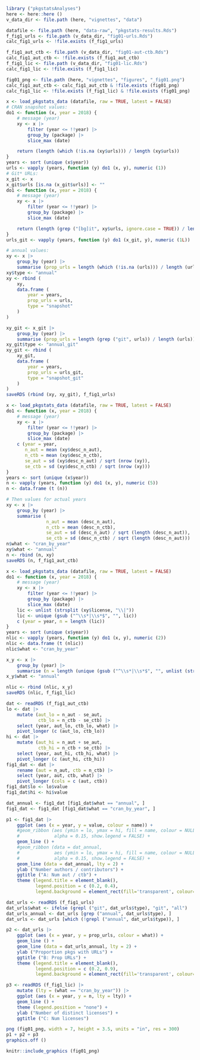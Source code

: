 
```r
library ("pkgstatsAnalyses")
here <- here::here ()
v_data_dir <- file.path (here, "vignettes", "data")

datafile <- file.path (here, "data-raw", "pkgstats-results.Rds")
f_fig1_urls <- file.path (v_data_dir, "fig01-urls.Rds")
calc_fig1_urls <- !file.exists (f_fig1_urls)

f_fig1_aut_ctb <- file.path (v_data_dir, "fig01-aut-ctb.Rds")
calc_fig1_aut_ctb <- !file.exists (f_fig1_aut_ctb)
f_fig1_lic <- file.path (v_data_dir, "fig01-lic.Rds")
calc_fig1_lic <- !file.exists (f_fig1_lic)

fig01_png <- file.path (here, "vignettes", "figures", "_fig01.png")
calc_fig1_aut_ctb <- calc_fig1_aut_ctb & !file.exists (fig01_png)
calc_fig1_lic <- !file.exists (f_fig1_lic) & !file.exists (fig01_png)
```

```r
x <- load_pkgstats_data (datafile, raw = TRUE, latest = FALSE)
# CRAN snapshot values:
do1 <- function (x, year = 2018) {
    # message (year)
    xy <- x |>
        filter (year <= !!year) |>
        group_by (package) |>
        slice_max (date)

    return (length (which (!is.na (xy$urls))) / length (xy$urls))
}
years <- sort (unique (x$year))
urls <- vapply (years, function (y) do1 (x, y), numeric (1))
# Git* URLs:
x_git <- x
x_git$urls [is.na (x_git$urls)] <- ""
do1 <- function (x, year = 2018) {
    # message (year)
    xy <- x |>
        filter (year <= !!year) |>
        group_by (package) |>
        slice_max (date)

    return (length (grep ("[bg]it", xy$urls, ignore.case = TRUE)) / length (xy$urls))
}
urls_git <- vapply (years, function (y) do1 (x_git, y), numeric (1L))

# annual values:
xy <- x |>
    group_by (year) |>
    summarise (prop_urls = length (which (!is.na (urls))) / length (urls))
xy$type <- "annual"
xy <- rbind (
    xy,
    data.frame (
        year = years,
        prop_urls = urls,
        type = "snapshot"
    )
)

xy_git <- x_git |>
    group_by (year) |>
    summarise (prop_urls = length (grep ("git", urls)) / length (urls))
xy_git$type <- "annual_git"
xy_git <- rbind (
    xy_git,
    data.frame (
        year = years,
        prop_urls = urls_git,
        type = "snapshot_git"
    )
)
saveRDS (rbind (xy, xy_git), f_fig1_urls)
```


```r
x <- load_pkgstats_data (datafile, raw = TRUE, latest = FALSE)
do1 <- function (x, year = 2018) {
    # message (year)
    xy <- x |>
        filter (year <= !!year) |>
        group_by (package) |>
        slice_max (date)
    c (year = year,
       n_aut = mean (xy$desc_n_aut),
       n_ctb = mean (xy$desc_n_ctb),
       se_aut = sd (xy$desc_n_aut) / sqrt (nrow (xy)),
       se_ctb = sd (xy$desc_n_ctb) / sqrt (nrow (xy)))
}
years <- sort (unique (x$year))
n <- vapply (years, function (y) do1 (x, y), numeric (5))
n <- data.frame (t (n))

# Then values for actual years
xy <- x |>
    group_by (year) |>
    summarise (
               n_aut = mean (desc_n_aut),
               n_ctb = mean (desc_n_ctb),
               se_aut = sd (desc_n_aut) / sqrt (length (desc_n_aut)),
               se_ctb = sd (desc_n_ctb) / sqrt (length (desc_n_aut)))
n$what <- "cran_by_year"
xy$what <- "annual"
n <- rbind (n, xy)
saveRDS (n, f_fig1_aut_ctb)
```

```r
x <- load_pkgstats_data (datafile, raw = TRUE, latest = FALSE)
do1 <- function (x, year = 2018) {
    # message (year)
    xy <- x |>
        filter (year <= !!year) |>
        group_by (package) |>
        slice_max (date)
    lic <- unlist (strsplit (xy$license, "\\|"))
    lic <- unique (gsub ("^\\s*|\\s*$", "", lic))
    c (year = year, n = length (lic))
}
years <- sort (unique (x$year))
nlic <- vapply (years, function (y) do1 (x, y), numeric (2))
nlic <- data.frame (t (nlic))
nlic$what <- "cran_by_year"

x_y <- x |>
    group_by (year) |>
    summarise (n = length (unique (gsub ("^\\s*|\\s*$", "", unlist (strsplit (license, "\\|"))))))
x_y$what <- "annual"

nlic <- rbind (nlic, x_y)
saveRDS (nlic, f_fig1_lic)
```



```r
dat <- readRDS (f_fig1_aut_ctb)
lo <- dat |>
    mutate (aut_lo = n_aut - se_aut,
            ctb_lo = n_ctb - se_ctb) |>
    select (year, aut_lo, ctb_lo, what) |>
    pivot_longer (c (aut_lo, ctb_lo))
hi <- dat |>
    mutate (aut_hi = n_aut + se_aut,
            ctb_hi = n_ctb + se_ctb) |>
    select (year, aut_hi, ctb_hi, what) |>
    pivot_longer (c (aut_hi, ctb_hi))
fig1_dat <- dat |>
    rename (aut = n_aut, ctb = n_ctb) |>
    select (year, aut, ctb, what) |>
    pivot_longer (cols = c (aut, ctb))
fig1_dat$lo <- lo$value
fig1_dat$hi <- hi$value

dat_annual <- fig1_dat [fig1_dat$what == "annual", ]
fig1_dat <- fig1_dat [fig1_dat$what == "cran_by_year", ]

p1 <- fig1_dat |>
    ggplot (aes (x = year, y = value, colour = name)) +
    #geom_ribbon (aes (ymin = lo, ymax = hi, fill = name, colour = NULL),
    #             alpha = 0.15, show.legend = FALSE) +
    geom_line () +
    #geom_ribbon (data = dat_annual,
    #             aes (ymin = lo, ymax = hi, fill = name, colour = NULL),
    #             alpha = 0.15, show.legend = FALSE) +
    geom_line (data = dat_annual, lty = 2) +
    ylab ("Number authors / contributors") +
    ggtitle ("A: Num aut / ctb") +
    theme (legend.title = element_blank(),
           legend.position = c (0.2, 0.4),
           legend.background = element_rect(fill='transparent', colour='transparent'))

dat_urls <- readRDS (f_fig1_urls)
dat_urls$what <- ifelse (grepl ("git", dat_urls$type), "git", "all")
dat_urls_annual <- dat_urls [grep ("annual", dat_urls$type), ]
dat_urls <- dat_urls [which (!grepl ("annual", dat_urls$type)), ]

p2 <- dat_urls |>
    ggplot (aes (x = year, y = prop_urls, colour = what)) +
    geom_line () +
    geom_line (data = dat_urls_annual, lty = 2) +
    ylab ("Proportion pkgs with URLs") +
    ggtitle ("B: Prop URLs") +
    theme (legend.title = element_blank(),
           legend.position = c (0.2, 0.9),
           legend.background = element_rect(fill='transparent', colour='transparent'))

p3 <- readRDS (f_fig1_lic) |>
    mutate (lty = (what == "cran_by_year")) |>
    ggplot (aes (x = year, y = n, lty = lty)) +
    geom_line () +
    theme (legend.position = "none") +
    ylab ("Number of distinct licenses") +
    ggtitle ("C: Num licenses")

png (fig01_png, width = 7, height = 3.5, units = "in", res = 300)
p1 + p2 + p3
graphics.off ()
```

```r
knitr::include_graphics (fig01_png)
```
